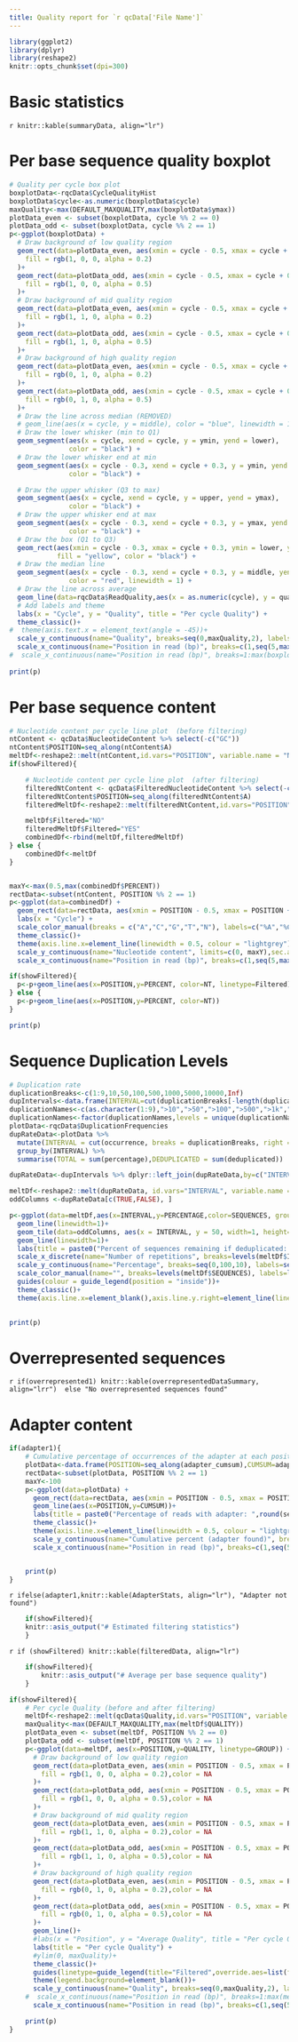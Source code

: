 ```yaml
---
title: Quality report for `r qcData['File Name']`
---
```


```r
library(ggplot2)
library(dplyr)
library(reshape2)
knitr::opts_chunk$set(dpi=300)
```

# Basic statistics

`r knitr::kable(summaryData, align="lr")`


# Per base sequence quality boxplot

```r
# Quality per cycle box plot 
boxplotData<-rqcData$CycleQualityHist 
boxplotData$cycle<-as.numeric(boxplotData$cycle)
maxQuality<-max(DEFAULT_MAXQUALITY,max(boxplotData$ymax))
plotData_even <- subset(boxplotData, cycle %% 2 == 0)
plotData_odd <- subset(boxplotData, cycle %% 2 == 1)
p<-ggplot(boxplotData) +
  # Draw background of low quality region
  geom_rect(data=plotData_even, aes(xmin = cycle - 0.5, xmax = cycle + 0.5, ymin = 0,ymax = 20),
    fill = rgb(1, 0, 0, alpha = 0.2)
  )+
  geom_rect(data=plotData_odd, aes(xmin = cycle - 0.5, xmax = cycle + 0.5, ymin = 0,ymax = 20),
    fill = rgb(1, 0, 0, alpha = 0.5)
  )+
  # Draw background of mid quality region
  geom_rect(data=plotData_even, aes(xmin = cycle - 0.5, xmax = cycle + 0.5, ymin = 20,ymax = 28),
    fill = rgb(1, 1, 0, alpha = 0.2)
  )+
  geom_rect(data=plotData_odd, aes(xmin = cycle - 0.5, xmax = cycle + 0.5, ymin = 20,ymax = 28),
    fill = rgb(1, 1, 0, alpha = 0.5)
  )+
  # Draw background of high quality region
  geom_rect(data=plotData_even, aes(xmin = cycle - 0.5, xmax = cycle + 0.5, ymin = 28,ymax = maxQuality),
    fill = rgb(0, 1, 0, alpha = 0.2)
  )+
  geom_rect(data=plotData_odd, aes(xmin = cycle - 0.5, xmax = cycle + 0.5, ymin = 28,ymax = maxQuality),
    fill = rgb(0, 1, 0, alpha = 0.5) 
  )+
  # Draw the line across median (REMOVED)
  # geom_line(aes(x = cycle, y = middle), color = "blue", linewidth = 1) +
  # Draw the lower whisker (min to Q1)
  geom_segment(aes(x = cycle, xend = cycle, y = ymin, yend = lower), 
               color = "black") +
  # Draw the lower whisker end at min
  geom_segment(aes(x = cycle - 0.3, xend = cycle + 0.3, y = ymin, yend = ymin), 
               color = "black") +

  # Draw the upper whisker (Q3 to max)
  geom_segment(aes(x = cycle, xend = cycle, y = upper, yend = ymax), 
               color = "black") +
  # Draw the upper whisker end at max
  geom_segment(aes(x = cycle - 0.3, xend = cycle + 0.3, y = ymax, yend = ymax), 
               color = "black") +
  # Draw the box (Q1 to Q3)
  geom_rect(aes(xmin = cycle - 0.3, xmax = cycle + 0.3, ymin = lower, ymax = upper), 
            fill = "yellow", color = "black") +
  # Draw the median line
  geom_segment(aes(x = cycle - 0.3, xend = cycle + 0.3, y = middle, yend = middle), 
               color = "red", linewidth = 1) +
  # Draw the line across average
  geom_line(data=rqcData$ReadQuality,aes(x = as.numeric(cycle), y = quality), color = "blue", linewidth = 0.5) +  
  # Add labels and theme
  labs(x = "Cycle", y = "Quality", title = "Per cycle Quality") +
  theme_classic()+
#  theme(axis.text.x = element_text(angle = -45))+
  scale_y_continuous(name="Quality", breaks=seq(0,maxQuality,2), labels=seq(0,maxQuality,2), limits=c(0, maxQuality),expand = c(0, 0))+
  scale_x_continuous(name="Position in read (bp)", breaks=c(1,seq(5,max(boxplotData$cycle),5)), labels=c(1,seq(5,max(boxplotData$cycle),5)), limits=c(0.5,max(boxplotData$cycle)+0.5),expand = c(0, 0))
#  scale_x_continuous(name="Position in read (bp)", breaks=1:max(boxplotData$cycle), labels=1:max(boxplotData$cycle), limits=c(0.5,max(boxplotData$cycle)+0.5),expand = c(0, 0))
  
print(p)
```

  

# Per base sequence content


```r
# Nucleotide content per cycle line plot  (before filtering)
ntContent <- qcData$NucleotideContent %>% select(-c("GC"))
ntContent$POSITION=seq_along(ntContent$A)
meltDf<-reshape2::melt(ntContent,id.vars="POSITION", variable.name = "NT", value.name = "PERCENT")
if(showFiltered){  

	# Nucleotide content per cycle line plot  (after filtering)
	filteredNtContent <- qcData$FilteredNucleotideContent %>% select(-c("GC"))
	filteredNtContent$POSITION=seq_along(filteredNtContent$A)
	filteredMeltDf<-reshape2::melt(filteredNtContent,id.vars="POSITION", variable.name = "NT", value.name = "PERCENT")

	meltDf$Filtered="NO"
	filteredMeltDf$Filtered="YES"
	combinedDf<-rbind(meltDf,filteredMeltDf)
} else {
	combinedDf<-meltDf
}


maxY<-max(0.5,max(combinedDf$PERCENT))
rectData<-subset(ntContent, POSITION %% 2 == 1)
p<-ggplot(data=combinedDf) +
  geom_rect(data=rectData, aes(xmin = POSITION - 0.5, xmax = POSITION + 0.5, ymin = 0,ymax = maxY), fill = rgb(0.7, 0.7, 0.7, alpha = 0.5))+
  labs(x = "Cycle") +
  scale_color_manual(breaks = c("A","C","G","T","N"), labels=c("%A","%C","%G","%T","%N"), values=c(A="red",C="blue",G="green",T="black",N="purple"))+
  theme_classic()+
  theme(axis.line.x=element_line(linewidth = 0.5, colour = "lightgrey"),axis.line.y.right=element_line(linewidth = 0.5, colour = "lightgrey"),axis.ticks.y.right = element_line(linewidth = 0.5, colour = "lightgrey"),panel.grid.major.y = element_line(linewidth = 0.5, colour = "lightgrey"))+
  scale_y_continuous(name="Nucleotide content", limits=c(0, maxY),sec.axis = dup_axis(name = NULL, labels = NULL),expand = c(0, 0.001))+
  scale_x_continuous(name="Position in read (bp)", breaks=c(1,seq(5,max(ntContent$POSITION),5)), labels=c(1,seq(5,max(ntContent$POSITION),5)), limits=c(0.5,max(ntContent$POSITION)+0.5),expand = c(0, 0))

if(showFiltered){  
  p<-p+geom_line(aes(x=POSITION,y=PERCENT, color=NT, linetype=Filtered))
} else {
  p<-p+geom_line(aes(x=POSITION,y=PERCENT, color=NT))
}   

print(p)
```


# Sequence Duplication Levels

```r
# Duplication rate
duplicationBreaks<-c(1:9,10,50,100,500,1000,5000,10000,Inf)
dupIntervals<-data.frame(INTERVAL=cut(duplicationBreaks[-length(duplicationBreaks)], breaks = duplicationBreaks, right = FALSE))
duplicationNames<-c(as.character(1:9),">10",">50",">100",">500",">1k",">5k",">10k")
duplicationNames<-factor(duplicationNames,levels = unique(duplicationNames))
plotData<-rqcData$DuplicationFrequencies
dupRateData<-plotData %>%
  mutate(INTERVAL = cut(occurrence, breaks = duplicationBreaks, right = FALSE)) %>%
  group_by(INTERVAL) %>%
  summarise(TOTAL = sum(percentage),DEDUPLICATED = sum(deduplicated))

dupRateData<-dupIntervals %>% dplyr::left_join(dupRateData,by=c("INTERVAL")) %>% mutate(TOTAL = ifelse(is.na(TOTAL), 0, TOTAL)) %>% mutate(DEDUPLICATED = ifelse(is.na(DEDUPLICATED), 0, DEDUPLICATED))

meltDf<-reshape2::melt(dupRateData, id.vars="INTERVAL", variable.name = "SEQUENCES", value.name = "PERCENTAGE")
oddColumns <-dupRateData[c(TRUE,FALSE), ]

p<-ggplot(data=meltDf,aes(x=INTERVAL,y=PERCENTAGE,color=SEQUENCES, group=SEQUENCES)) +
  geom_line(linewidth=1)+  
  geom_tile(data=oddColumns, aes(x = INTERVAL, y = 50, width=1, height=100),fill = rgb(0.7, 0.7, 0.7, alpha = 0.5), inherit.aes = FALSE)+  
  geom_line(linewidth=1)+    
  labs(title = paste0("Percent of sequences remaining if deduplicated: ",rqcData$DuplicationRate ,"%")) +
  scale_x_discrete(name="Number of repetitions", breaks=levels(meltDf$INTERVAL), labels=duplicationNames,expand = c(0, 0.5))+
  scale_y_continuous(name="Percentage", breaks=seq(0,100,10), labels=seq(0,100,10),sec.axis = dup_axis(name = NULL, labels = NULL),expand = c(0, 0))  +
  scale_color_manual(name="", breaks=levels(meltDf$SEQUENCES), labels=levels(meltDf$SEQUENCES), values=c(TOTAL="blue",DEDUPLICATED="red"))  +
  guides(colour = guide_legend(position = "inside"))+
  theme_classic()+
  theme(axis.line.x=element_blank(),axis.line.y.right=element_line(linewidth = 0.5, colour = "lightgrey"),axis.ticks.y.right = element_line(linewidth = 0.5, colour = "lightgrey"),panel.grid.major.y = element_line(linewidth = 0.5, colour = "lightgrey"),legend.position.inside = c(0.85, 0.9),legend.background = element_blank(), legend.key = element_blank())

  
print(p)
```

# Overrepresented sequences

`r if(overrepresented1) knitr::kable(overrepresentedDataSummary, align="lrr")  else "No overrepresented sequences found"`


# Adapter content

```r
if(adapter1){
	# Cumulative percentage of occurrences of the adapter at each position: 
	plotData<-data.frame(POSITION=seq_along(adapter_cumsum),CUMSUM=adapter_cumsum)
	rectData<-subset(plotData, POSITION %% 2 == 1)
	maxY<-100
	p<-ggplot(data=plotData) +
	  geom_rect(data=rectData, aes(xmin = POSITION - 0.5, xmax = POSITION + 0.5, ymin = 0,ymax = maxY), fill = rgb(0.7, 0.7, 0.7, alpha = 0.5))+
	  geom_line(aes(x=POSITION,y=CUMSUM))+
	  labs(title = paste0("Percentage of reads with adapter: ",round(seqAdapterPercent*100,2),"%")) +
	  theme_classic()+
	  theme(axis.line.x=element_line(linewidth = 0.5, colour = "lightgrey"),axis.line.y.right=element_line(linewidth = 0.5, colour = "lightgrey"),axis.ticks.y.right = element_line(linewidth = 0.5, colour = "lightgrey"),panel.grid.major.y = element_line(linewidth = 0.5, colour = "lightgrey"))+
	  scale_y_continuous(name="Cumulative percent (adapter found)", breaks=seq(0,maxY,10), limits=c(0, maxY),sec.axis = dup_axis(name = NULL, labels = NULL),expand = c(0, 0.1))+
	  scale_x_continuous(name="Position in read (bp)", breaks=c(1,seq(5,max(plotData$POSITION),5)), labels=c(1,seq(5,max(plotData$POSITION),5)), limits=c(0.5,max(plotData$POSITION)+0.5),expand = c(0, 0))


	print(p)
}
```


`r ifelse(adapter1,knitr::kable(AdapterStats, align="lr"), "Adapter not found")`


```r
	if(showFiltered){
	knitr::asis_output("# Estimated filtering statistics")
	}
```

`r if (showFiltered) knitr::kable(filteredData, align="lr")`


```r
	if(showFiltered){
		knitr::asis_output("# Average per base sequence quality")
	}
```

```r
if(showFiltered){
	# Per cycle Quality (before and after filtering)
	meltDf<-reshape2::melt(qcData$Quality,id.vars="POSITION", variable.name = "GROUP", value.name = "QUALITY")
	maxQuality<-max(DEFAULT_MAXQUALITY,max(meltDf$QUALITY))
	plotData_even <- subset(meltDf, POSITION %% 2 == 0)
	plotData_odd <- subset(meltDf, POSITION %% 2 == 1)
	p<-ggplot(data=meltDf, aes(x=POSITION,y=QUALITY, linetype=GROUP)) +
	  # Draw background of low quality region
	  geom_rect(data=plotData_even, aes(xmin = POSITION - 0.5, xmax = POSITION + 0.5, ymin = 0,ymax = 20),
	    fill = rgb(1, 0, 0, alpha = 0.2),color = NA
	  )+
	  geom_rect(data=plotData_odd, aes(xmin = POSITION - 0.5, xmax = POSITION + 0.5, ymin = 0,ymax = 20),
	    fill = rgb(1, 0, 0, alpha = 0.5),color = NA
	  )+
	  # Draw background of mid quality region
	  geom_rect(data=plotData_even, aes(xmin = POSITION - 0.5, xmax = POSITION + 0.5, ymin = 20,ymax = 28),
	    fill = rgb(1, 1, 0, alpha = 0.2),color = NA
	  )+
	  geom_rect(data=plotData_odd, aes(xmin = POSITION - 0.5, xmax = POSITION + 0.5, ymin = 20,ymax = 28),
	    fill = rgb(1, 1, 0, alpha = 0.5),color = NA
	  )+
	  # Draw background of high quality region
	  geom_rect(data=plotData_even, aes(xmin = POSITION - 0.5, xmax = POSITION + 0.5, ymin = 28,ymax = maxQuality),
	    fill = rgb(0, 1, 0, alpha = 0.2),color = NA
	  )+
	  geom_rect(data=plotData_odd, aes(xmin = POSITION - 0.5, xmax = POSITION + 0.5, ymin = 28,ymax = maxQuality),
	    fill = rgb(0, 1, 0, alpha = 0.5),color = NA
	  )+  
	  geom_line()+
	  #labs(x = "Position", y = "Average Quality", title = "Per cycle Quality") +
	  labs(title = "Per cycle Quality") +
	  #ylim(0, maxQuality)+  
	  theme_classic()+
	  guides(linetype=guide_legend(title="Filtered",override.aes=list(fill=NA)))+
	  theme(legend.background=element_blank())+
	  scale_y_continuous(name="Quality", breaks=seq(0,maxQuality,2), labels=seq(0,maxQuality,2), limits=c(0, maxQuality),expand = c(0, 0))+
	#  scale_x_continuous(name="Position in read (bp)", breaks=1:max(meltDf$POSITION), labels=1:max(meltDf$POSITION), limits=c(0.5,max(meltDf$POSITION)+0.5),expand = c(0, 0))
	  scale_x_continuous(name="Position in read (bp)", breaks=c(1,seq(5,max(meltDf$POSITION),5)), labels=c(1,seq(5,max(meltDf$POSITION),5)), limits=c(0.5,max(meltDf$POSITION)+0.5),expand = c(0, 0)) 

	print(p)
}
```

